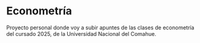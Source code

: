 # Econometría

Proyecto personal donde voy a subir apuntes de las clases de econometría del cursado 2025, de la Universidad Nacional del Comahue.
